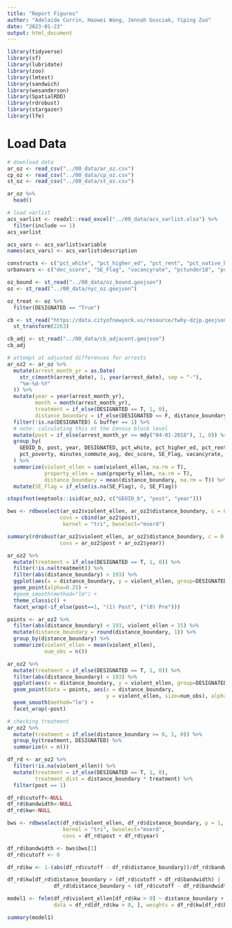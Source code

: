 ```yaml
---
title: "Report Figures"
author: "Adelaide Currin, Haowei Wang, Jennah Gosciak, Yiping Zuo"
date: "2023-01-23"
output: html_document
---
```


```r
library(tidyverse)
library(sf)
library(lubridate)
library(zoo)
library(lmtest)
library(sandwich)
library(wesanderson)
library(SpatialRDD)
library(rdrobust)
library(stargazer)
library(lfe)
```

# Load Data

```r
# download data
ar_oz <- read_csv("../00_data/ar_oz.csv")
cp_oz <- read_csv("../00_data/cp_oz.csv")
st_oz <- read_csv("../00_data/st_oz.csv")

ar_oz %>%
  head()
```
```r
# load varlist
acs_varlist <- readxl::read_excel("../00_data/acs_varlist.xlsx") %>%
  filter(include == 1)
acs_varlist

acs_vars <- acs_varlist$variable
names(acs_vars) <- acs_varlist$description

constructs <- c("pct_white", "pct_higher_ed", "pct_rent", "pct_native_hc_covered", "pct_poverty", "minutes_commute_avg")
urbanvars <- c("dec_score", "SE_Flag", "vacancyrate", "pctunder18", "pctover64")

oz_bound <- st_read("../00_data/oz_bound.geojson")
oz <- st_read("../00_data/nyc_oz.geojson")

oz_treat <- oz %>% 
  filter(DESIGNATED == "True")

cb <- st_read("https://data.cityofnewyork.us/resource/twhy-dzjp.geojson?$limit=1000000") %>%
  st_transform(2263)

cb_adj <- st_read("../00_data/cb_adjacent.geojson")
cb_adj
```

```r
# attempt at adjusted differences for arrests
ar_oz2 <- ar_oz %>%
  mutate(arrest_month_yr = as.Date(
    str_c(month(arrest_date), 1, year(arrest_date), sep = "-"),
    "%m-%d-%Y"
  )) %>%
  mutate(year = year(arrest_month_yr),
         month = month(arrest_month_yr),
         treatment = if_else(DESIGNATED == T, 1, 0),
         distance_boundary = if_else(DESIGNATED == F, distance_boundary * -1, distance_boundary)) %>%
  filter(!is.na(DESIGNATED) & buffer == 1) %>%
  # note: calculating this at the Census block level
  mutate(post = if_else(arrest_month_yr >= mdy("04-01-2018"), 1, 0)) %>% 
  group_by(
    GEOID_b, post, year, DESIGNATED, pct_white, pct_higher_ed, pct_rent, pct_native_hc_covered,
    pct_poverty, minutes_commute_avg, dec_score, SE_Flag, vacancyrate, pctunder18, pctover64, buffer
  ) %>%
  summarize(violent_ellen = sum(violent_ellen, na.rm = T),
            property_ellen = sum(property_ellen, na.rm = T),
            distance_boundary = mean(distance_boundary, na.rm = T)) %>%
  mutate(SE_Flag = if_else(is.na(SE_Flag), 0, SE_Flag))

stopifnot(eeptools::isid(ar_oz2, c("GEOID_b", "post", "year")))
```

```r
bws <- rdbwselect(ar_oz2$violent_ellen, ar_oz2$distance_boundary, c = 0,
                 covs = cbind(ar_oz2$post),
                  kernel = "tri", bwselect="mserd")

summary(rdrobust(ar_oz2$violent_ellen, ar_oz2$distance_boundary, c = 0, masspoints="adjust",
                 covs = ar_oz2$post + ar_oz2$year))

```
```r
ar_oz2 %>% 
  mutate(treatment = if_else(DESIGNATED == T, 1, 0)) %>% 
  filter(!is.na(treatment)) %>% 
  filter(abs(distance_boundary) < 193) %>% 
  ggplot(aes(x = distance_boundary, y = violent_ellen, group=DESIGNATED, color=DESIGNATED)) +
  geom_point(alpha=0.25) +
  #geom_smooth(method="lm") +
  theme_classic() +
  facet_wrap(~if_else(post==1, "(1) Post", ("(0) Pre")))

points <- ar_oz2 %>% 
  filter(abs(distance_boundary) < 193, violent_ellen < 15) %>% 
  mutate(distance_boundary = round(distance_boundary, 1)) %>% 
  group_by(distance_boundary) %>% 
  summarize(violent_ellen = mean(violent_ellen),
            num_obs = n())

ar_oz2 %>% 
  mutate(treatment = if_else(DESIGNATED == T, 1, 0)) %>% 
  filter(abs(distance_boundary) < 193) %>% 
  ggplot(aes(x = distance_boundary, y = violent_ellen, group=DESIGNATED, color=DESIGNATED)) +
  geom_point(data = points, aes(x = distance_boundary,
                                y = violent_ellen, size=num_obs), alpha=.2, inherit.aes=F) +
  geom_smooth(method="lm") +
  facet_wrap(~post)

# checking treatment
ar_oz2 %>% 
  mutate(treatment = if_else(distance_boundary >= 0, 1, 0)) %>% 
  group_by(treatment, DESIGNATED) %>% 
  summarize(n = n())
```

```r
df_rd <- ar_oz2 %>% 
  filter(!is.na(violent_ellen)) %>% 
  mutate(treatment = if_else(DESIGNATED == T, 1, 0),
         treatment_dist = distance_boundary * treatment) %>% 
  filter(post == 1)

df_rd$cutoff<-NULL
df_rd$bandwidth<-NULL
df_rd$kw<-NULL

bws <- rdbwselect(df_rd$violent_ellen, df_rd$distance_boundary, p = 1, c = 0,
                  kernel = "tri", bwselect="mserd", 
                  covs = df_rd$post + df_rd$year)

df_rd$bandwidth <- bws$bws[1]
df_rd$cutoff <- 0

df_rd$kw <- 1-(abs(df_rd$cutoff - df_rd$distance_boundary))/df_rd$bandwidth

df_rd$kw[df_rd$distance_boundary > (df_rd$cutoff + df_rd$bandwidth) | 
               df_rd$distance_boundary < (df_rd$cutoff - df_rd$bandwidth)] <- 0
```


```r
model1 <- felm(df_rd$violent_ellen[df_rd$kw > 0] ~ distance_boundary + treatment + treatment_dist | year,
               data = df_rd[df_rd$kw > 0, ], weights = df_rd$kw[df_rd$kw > 0])

summary(model1)
```








